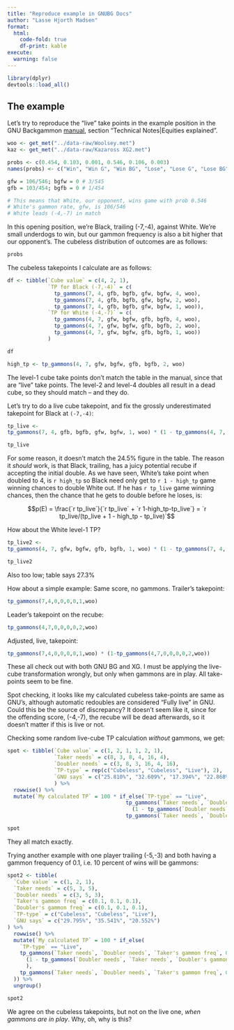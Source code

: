 ```yaml
---
title: "Reproduce example in GNUBG Docs"
author: "Lasse Hjorth Madsen"
format:
  html:
    code-fold: true
    df-print: kable
execute: 
  warning: false
---
```


```r
library(dplyr)
devtools::load_all()
```


## The example

Let's try to reproduce the "live" take points in the example position in the GNU Backgammon [manual](https://www.gnu.org/software/gnubg/manual/gnubg.pdf), section "Technical Notes|Equities explained".

```r
woo <- get_met("../data-raw/Woolsey.met")
kaz <- get_met("../data-raw/Kazaross XG2.met")

probs <- c(0.454, 0.103, 0.001, 0.546, 0.106, 0.003)
names(probs) <- c("Win", "Win G", "Win BG", "Lose", "Lose G", "Lose BG")

gfw = 106/546; bgfw = 0 # 3/545
gfb = 103/454; bgfb = 0 # 1/454

# This means that White, our opponent, wins game with prob 0.546
# White's gammon rate, gfw, is 106/546
# White leads (-4,-7) in match
```

In this opening position, we're Black, trailing (-7,-4), against White. We're small underdogs to win, but our gammon frequency is also a bit higher that our opponent's. The cubeless distribution of outcomes are as follows:


```r
probs
```

The cubeless takepoints I calculate are as follows:

```r
df <- tibble(`Cube value` = c(4, 2, 1),
             `TP for Black (-7,-4)` = c(
               tp_gammons(7, 4, gfb, bgfb, gfw, bgfw, 4, woo),
               tp_gammons(7, 4, gfb, bgfb, gfw, bgfw, 2, woo),
               tp_gammons(7, 4, gfb, bgfb, gfw, bgfw, 1, woo)),
             `TP for White (-4,-7)` = c(
               tp_gammons(4, 7, gfw, bgfw, gfb, bgfb, 4, woo),
               tp_gammons(4, 7, gfw, bgfw, gfb, bgfb, 2, woo),
               tp_gammons(4, 7, gfw, bgfw, gfb, bgfb, 1, woo))
             )

df
```


```r
high_tp <- tp_gammons(4, 7, gfw, bgfw, gfb, bgfb, 2, woo)
```

The level-1 cube take points don't match the table in the manual, since that are "live" take points. The level-2 and level-4 doubles all result in a dead cube, so they should match -- and they do. 

Let's try to do a live cube takepoint, and fix the grossly underestimated takepoint for Black at `(-7,-4)`:

```r
tp_live <- 
tp_gammons(7, 4, gfb, bgfb, gfw, bgfw, 1, woo) * (1 - tp_gammons(4, 7, gfw, bgfw, gfb, bgfb, 2, woo))

tp_live
```
For some reason, it doesn't match the 24.5% figure in the table. The reason it *should* work, is that Black, trailing, has a juicy potential recube if accepting the initial double. As we have seen, White's take point when doubled to 4, is `r high_tp` so Black need only get to `r 1 - high_tp` game winning chances to double White out. If he has `r tp_live` game winning chances, then the chance that he gets to double before he loses, is:

$$p(E) = \frac{`r tp_live`}{`r tp_live` + `r 1-high_tp-tp_live`} = `r tp_live/(tp_live + 1 - high_tp - tp_live)`$$

How about the White level-1 TP?

```r
tp_live2 <- 
tp_gammons(4, 7, gfw, bgfw, gfb, bgfb, 1, woo) * (1 - tp_gammons(7, 4, gfb, bgfb, gfw, bgfw, 2, woo))

tp_live2
```

Also too low; table says 27.3%

How about a simple example: Same score, no gammons. Trailer's takepoint:

```r
tp_gammons(7,4,0,0,0,0,1,woo)

```

Leader's takepoint on the recube:

```r
tp_gammons(4,7,0,0,0,0,2,woo)
```

Adjusted, live, takepoint:

```r
tp_gammons(7,4,0,0,0,0,1,woo) * (1-tp_gammons(4,7,0,0,0,0,2,woo))
```
These all check out with both GNU BG and XG. I must be applying the live-cube transformation wrongly, but only when gammons are in play. All take-points seem to be fine.

Spot checking, it looks like my calculated cubeless take-points are same as GNU's, although automatic redoubles are considered "Fully live" in GNU. Could this be the source of discrepancy? It doesn't seem like it, since for the offending score, (-4,-7), the recube will be dead afterwards, so it doesn't matter if this is live or not.

Checking some random live-cube TP calculation *without* gammons, we get:

```r

spot <- tibble(`Cube value` = c(1, 2, 1, 1, 2, 1),
               `Taker needs` = c(8, 3, 8, 4, 16, 4),
               `Doubler needs` = c(3, 8, 3, 16, 4, 16),
               `TP-type` = rep(c("Cubeless", "Cubeless", "Live"), 2),
               `GNU says` = c("25.810%", "32.609%", "17.394%", "22.868%", "7.096% (Fully live)", "21.245%")
               ) %>% 
  rowwise() %>% 
  mutate(`My calculated TP` = 100 * if_else(`TP-type` == "Live", 
                                      tp_gammons(`Taker needs`, `Doubler needs`, 0, 0, 0, 0, `Cube value`, kaz) * 
                                        (1 - tp_gammons(`Doubler needs`, `Taker needs`, 0, 0, 0, 0, 2 * `Cube value`, kaz)),
                                      tp_gammons(`Taker needs`, `Doubler needs`, 0, 0, 0, 0, `Cube value`, kaz)))

spot
```
They all match exactly.

Trying another example with one player trailing (-5,-3) and both having a gammon frequency of 0.1, i.e. 10 percent of wins will be gammons:


```r

spot2 <- tibble(
  `Cube value` = c(1, 2, 1),
  `Taker needs` = c(5, 3, 5),
  `Doubler needs` = c(3, 5, 3),
  `Taker's gammon freq` = c(0.1, 0.1, 0.1),
  `Doubler's gammon freq` = c(0.1, 0.1, 0.1),
  `TP-type` = c("Cubeless", "Cubeless", "Live"),
  `GNU says` = c("29.795%", "35.541%", "20.552%")
) %>%
  rowwise() %>%
  mutate(`My calculated TP` = 100 * if_else(
    `TP-type` == "Live",
    tp_gammons(`Taker needs`, `Doubler needs`, `Taker's gammon freq`, 0, `Doubler's gammon freq`, 0, `Cube value`, kaz) *
      (1 - tp_gammons(`Doubler needs`, `Taker needs`, `Doubler's gammon freq`, 0, `Taker's gammon freq`, 0, 2 * `Cube value`, kaz)
      ),
    tp_gammons(`Taker needs`, `Doubler needs`, `Taker's gammon freq`, 0, `Doubler's gammon freq`, 0, `Cube value`, kaz)
  )) %>% 
  ungroup()

spot2
```

We agree on the cubeless takepoints, but not on the live one, *when gammons are in play*. Why, oh, why is this?


